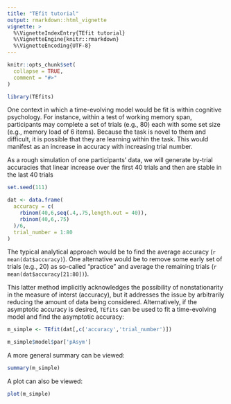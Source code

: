 ```yaml
---
title: "TEfit tutorial"
output: rmarkdown::html_vignette
vignette: >
  %\VignetteIndexEntry{TEfit tutorial}
  %\VignetteEngine{knitr::rmarkdown}
  %\VignetteEncoding{UTF-8}
---
```


```r
knitr::opts_chunk$set(
  collapse = TRUE,
  comment = "#>"
)
```

```r
library(TEfits)
```

One context in which a time-evolving model would be fit is within cognitive psychology. For instance, within a test of working memory span, participants may complete a set of trials (e.g., 80) each with some set size (e.g., memory load of 6 items). Because the task is novel to them and difficult, it is possible that they are learning within the task. This would manifest as an increase in accuracy with increasing trial number.

As a rough simulation of one participants' data, we will generate by-trial accuracies that linear increase over the first 40 trials and then are stable in the last 40 trials

```r
set.seed(111)

dat <- data.frame(
  accuracy = c(
    rbinom(40,6,seq(.4,.75,length.out = 40)),
    rbinom(40,6,.75)
  )/6,
  trial_number = 1:80
)
```

The typical analytical approach would be to find the average accuracy (`r mean(dat$accuracy)`). One alternative would be to remove some early set of trials (e.g., 20) as so-called "practice" and average the remaining trials (`r mean(dat$accuracy[21:80])`).

This latter method implicitly acknowledges the possibility of nonstationarity in the measure of interst (accuracy), but it addresses the issue by arbitrarily reducing the amount of data being considered. Alternatively, if the asymptotic accuracy is desired, `TEfits` can be used to fit a time-evolving model and find the asymptotic accuracy:

```r
m_simple <- TEfit(dat[,c('accuracy','trial_number')])

m_simple$model$par['pAsym']
```

A more general summary can be viewed:

```r
summary(m_simple)
```

A plot can also be viewed:

```r
plot(m_simple)
```

